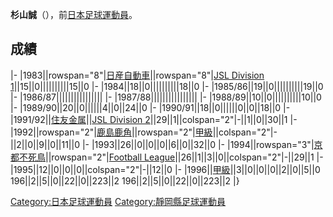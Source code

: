 {{Infobox football biography
|name=杉山誠
|image=
|fullname=杉山誠
|birth_date={{Birth date and age|1960|5|17}}
|cityofbirth=[[静岡縣|静岡縣]]
|countryofbirth=[[日本|日本]]
|position=[[後衛_(足球)|後衛]]
|currentclub=
|years=1983-1991<br/>1991-1993<br/>1994-1996
|clubs=[[橫濱水手|日産自動車]]<br/>[[鹿島鹿角|住友金属/鹿島鹿角]]<br/>[[京都不死鳥|京都不死鳥]]
|caps(goals)=
|nationalyears=
|nationalteam=
|nationalcaps(goals)=
}}
'''杉山誠'''（{{Bd|1960年|5月17日||}}），前[[日本|日本]][[足球|足球]][[運動員|運動員]]。

==成績==
{{Football player club statistics 1|YYN}}
{{Football player club statistics 2|JPN|YYN}}
|-
|1983||rowspan="8"|[[橫濱水手|日産自動車]]||rowspan="8"|[[Japan_Soccer_League|JSL Division 1]]||15||0||||||||||15||0
|-
|1984||18||0||||||||||18||0
|-
|1985/86||19||0||||||||||19||0
|-
|1986/87||||||||||||||||
|-
|1987/88||||||||||||||||
|-
|1988/89||10||0||||||||||10||0
|-
|1989/90||20||0||||||4||0||24||0
|-
|1990/91||18||0||||||0||0||18||0
|-
|1991/92||[[鹿島鹿角|住友金属]]||[[Japan_Soccer_League|JSL Division 2]]||29||1||colspan="2"|-||1||0||30||1
|-
|1992||rowspan="2"|[[鹿島鹿角|鹿島鹿角]]||rowspan="2"|[[日本職業足球甲級聯賽|甲級]]||colspan="2"|-||2||0||9||0||11||0
|-
|1993||26||0||0||0||6||0||32||0
|-
|1994||rowspan="3"|[[京都不死鳥|京都不死鳥]]||rowspan="2"|[[Japan_Football_League|Football League]]||26||1||3||0||colspan="2"|-||29||1
|-
|1995||12||0||0||0||colspan="2"|-||12||0
|-
|1996||[[日本職業足球甲級聯賽|甲級]]||3||0||0||0||2||0||5||0
{{Football player club statistics 3|1|JPN}}196||2||5||0||22||0||223||2
{{Football player club statistics 5}}196||2||5||0||22||0||223||2
|}

{{Japan-sport-bio-stub}}
{{Soccer-player-stub}}
{{1979年世界青年錦標賽日本参赛名单}}

[[Category:日本足球運動員|Category:日本足球運動員]]
[[Category:靜岡縣足球運動員|Category:靜岡縣足球運動員]]